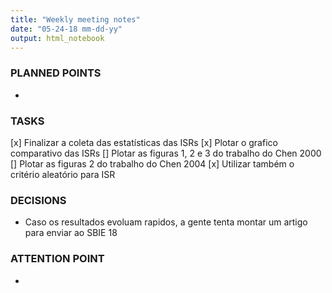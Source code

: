 ```yaml
---
title: "Weekly meeting notes"
date: "05-24-18 mm-dd-yy"
output: html_notebook
---
```


### PLANNED POINTS

  - 

### TASKS

  [x] Finalizar a coleta das estatísticas das ISRs
  [x] Plotar o grafico comparativo das ISRs
  [] Plotar as figuras 1, 2 e 3 do trabalho do Chen 2000
  [] Plotar as figuras 2 do trabalho do Chen 2004
  [x] Utilizar também o critério aleatório para ISR

### DECISIONS

  - Caso os resultados evoluam rapidos, a gente tenta montar um artigo para enviar ao SBIE 18
  
### ATTENTION POINT

  - 